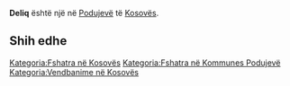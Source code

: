 {{Fshat në 
 | Emri                = Deliq
 | EmriAlt                = 
 | NAME_SHORT_FORM=      
 | NAME_GENERIC=      
 | NAME_SORT_NAME_RO=      DELIQ
 | FULL_NAME_RO = Deliq
 | FULL_NAME_ND_RO=Deliq
 | SORT_NAME_RG=DELIQ
 | FULL_NAME_RG=Deliq
 | FULL_NAME_ND_RG=Deliq
 | SRP_NAME_SHORT_FORM=      
 | SRP_NAME_GENERIC=      
 | SRP_NAME_SORT_NAME_RO=      
 | SRP_FULL_NAME_RO = 
 | SRP_FULL_NAME_ND_RO=
 | SRP_SORT_NAME_RG=
 | SRP_FULL_NAME_RG=
 | SRP_FULL_NAME_ND_RG=
 | Emri (Rasa dhanore) = 
 | Figura              = 
 | Shteti              = Kosovo
 | Komuna              = Podujevë
 | Kodi postar         = 
 | Sipërfaqja          = 

 | Popullsia           = 

 | Regj. i popullsisë  = 
 | Dend. e popullsisë  = 
 | Faqja zyrtare       = 
 <!--- Koordinatat ----> 
 | Gjerësia            = 42.949978
 | Gjatësia            = 21.144695
 | Lartësia            = 
}}
'''Deliq''' është një [[]] në [[Podujevë]] të [[Kosovës]].

<!-- == Gjeografia == -->
<!-- == Historia == -->
<!-- == Demografia == -->
== Shih edhe ==
{{Komuna Podujevë}}
{{Kosovo-Administrata-Cung}}

[[Kategoria:Fshatra në Kosovës]]
[[Kategoria:Fshatra në Kommunes Podujevë]]
[[Kategoria:Vendbanime në Kosovës]]